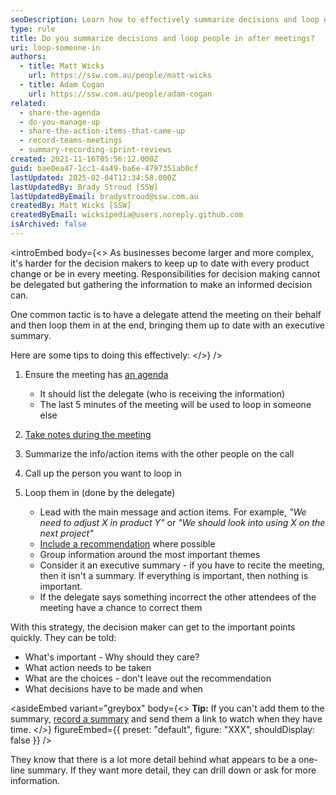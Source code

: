 ```yaml
---
seoDescription: Learn how to effectively summarize decisions and loop decision-makers into meetings with an executive summary for quick action.
type: rule
title: Do you summarize decisions and loop people in after meetings?
uri: loop-someone-in
authors:
  - title: Matt Wicks
    url: https://ssw.com.au/people/matt-wicks
  - title: Adam Cogan
    url: https://ssw.com.au/people/adam-cogan
related:
  - share-the-agenda
  - do-you-manage-up
  - share-the-action-items-that-came-up
  - record-teams-meetings
  - summary-recording-sprint-reviews
created: 2021-11-16T05:56:12.000Z
guid: bae0ea47-1cc1-4a49-ba6e-4797351ab0cf
lastUpdated: 2025-02-04T12:34:58.000Z
lastUpdatedBy: Brady Stroud [SSW]
lastUpdatedByEmail: bradystroud@ssw.com.au
createdBy: Matt Wicks [SSW]
createdByEmail: wicksipedia@users.noreply.github.com
isArchived: false
---
```

<introEmbed
  body={<>
As businesses become larger and more complex, it's harder for the decision makers to keep up to date with every product change or be in every meeting. Responsibilities for decision making cannot be delegated but gathering the information to make an informed decision can.

One common tactic is to have a delegate attend the meeting on their behalf and then loop them in at the end, bringing them up to date with an executive summary.

Here are some tips to doing this effectively:
  </>}
/>
1. Ensure the meeting has [an agenda](/share-the-agenda)
   * It should list the delegate (who is receiving the information)
   * The last 5 minutes of the meeting will be used to loop in someone else

2. [Take notes during the meeting](/share-the-action-items-that-came-up)

3. Summarize the info/action items with the other people on the call

4. Call up the person you want to loop in

5. Loop them in (done by the delegate)
   * Lead with the main message and action items. For example, _"We need to adjust X in product Y"_ or _"We should look into using X on the next project"_
   * [Include a recommendation](/do-you-manage-up) where possible
   * Group information around the most important themes
   * Consider it an executive summary - if you have to recite the meeting, then it isn't a summary. If everything is important, then nothing is important.
   * If the delegate says something incorrect the other attendees of the meeting have a chance to correct them

With this strategy, the decision maker can get to the important points quickly. They can be told:

* What's important - Why should they care?
* What action needs to be taken
* What are the choices - don't leave out the recommendation
* What decisions have to be made and when

<asideEmbed
  variant="greybox"
  body={<>
    **Tip:** If you can't add them to the summary, [record a summary](/record-teams-meetings) and send them a link to watch when they have time.
  </>}
  figureEmbed={{
    preset: "default",
    figure: "XXX",
    shouldDisplay: false
  }}
/>

They know that there is a lot more detail behind what appears to be a one-line summary. If they want more detail, they can drill down or ask for more information.
